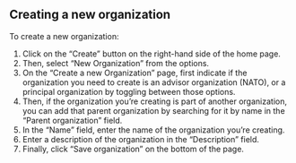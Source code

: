 
<Meta title="2. ANET Super User Stories/New Organization" />

## Creating a new organization

To create a new organization:

1. Click on the “Create” button on the right-hand side of the home page.
1. Then, select “New Organization” from the options.
1. On the “Create a new Organization” page, first indicate if the organization you need to create is
   an advisor organization (NATO), or a principal organization by toggling between those options.
1. Then, if the organization you’re creating is part of another organization, you can add that
   parent organization by searching for it by name in the “Parent organization” field.
1. In the “Name” field, enter the name of the organization you’re creating.
1. Enter a description of the organization in the “Description” field.
1. Finally, click “Save organization” on the bottom of the page.
